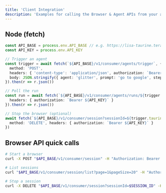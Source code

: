 ```yaml
---
title: 'Client Integration'
description: 'Examples for calling the Browser & Agent APIs from your app'
---
```


## Node (fetch)

```ts
const API_BASE = process.env.API_BASE // e.g. https://lisa-taurine.tera.space
const API_KEY = process.env.API_KEY

// Trigger an agent
const trigger = await fetch(`${API_BASE}/v1/consumer/agents/trigger`, {
  method: 'POST',
  headers: { 'content-type': 'application/json', authorization: `Bearer ${API_KEY}` },
  body: JSON.stringify({ agent: 'glitter', prompt: 'go to google', stepLimit: 20 })
}).then(r => r.json())

// Poll the run
const run = await fetch(`${API_BASE}/v1/consumer/agents/runs/${trigger.runId}`, {
  headers: { authorization: `Bearer ${API_KEY}` }
}).then(r => r.json())

// Stop the browser (optional)
await fetch(`${API_BASE}/v1/consumer/session?sessionId=${trigger.taurineSessionId}`, {
  method: 'DELETE', headers: { authorization: `Bearer ${API_KEY}` }
})
```

## Browser API quick calls

```bash
# Start a browser
curl -X POST "$API_BASE/v1/consumer/session" -H "Authorization: Bearer $API_KEY" -H "content-type: application/json" -d '{}'

# List sessions
curl "$API_BASE/v1/consumer/session/list?page=1&pageSize=20" -H "Authorization: Bearer $API_KEY"

# Stop a session
curl -X DELETE "$API_BASE/v1/consumer/session?sessionId=$SESSION_ID" -H "Authorization: Bearer $API_KEY"
```
